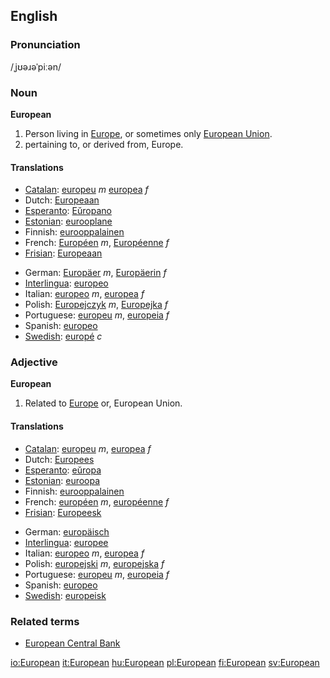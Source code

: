 ==English==

===Pronunciation===
/ˌjʊəɹəˈpiːən/
===Noun===
'''European'''

#Person living in [[Europe]], or sometimes only [[European Union]].
#pertaining to, or derived from, Europe.

====Translations====

{{top}}
*[[Catalan]]: [[europeu]] ''m'' [[europea]] ''f''
*Dutch: [[Europeaan]]
*[[Esperanto]]: [[Eŭropano]]
*[[Estonian]]: [[eurooplane]]
*Finnish: [[eurooppalainen]]
*French: [[Européen]] ''m'', [[Européenne]] ''f''
*[[Frisian]]: [[Europeaan]]
{{mid}}
*German: [[Europäer]] ''m'', [[Europäerin]] ''f''
*[[Interlingua]]: [[europeo]]
*Italian: [[europeo]] ''m'', [[europea]] ''f''
*Polish: [[Europejczyk]] ''m'', [[Europejka]] ''f''
*Portuguese: [[europeu]] ''m'', [[europeia]] ''f''
*Spanish: [[europeo]]
*[[w:Swedish language|Swedish]]: [[europé]] ''c''
{{bottom}}

===Adjective===
'''European'''
#Related to [[Europe]] or, European Union.

====Translations====

{{top}}
*[[Catalan]]: [[europeu]] ''m'', [[europea]] ''f''
*Dutch: [[Europees]]
*[[Esperanto]]: [[eŭropa]]
*[[Estonian]]: [[euroopa]]
*Finnish: [[eurooppalainen]]
*French: [[européen]] ''m'', [[européenne]] ''f''
*[[Frisian]]: [[Europeesk]]
{{mid}}
*German: [[europäisch]]
*[[Interlingua]]: [[europee]]
*Italian: [[europeo]] ''m'', [[europea]] ''f''
*Polish: [[europejski]] ''m'', [[europejska]] ''f''
*Portuguese: [[europeu]] ''m'', [[europeia]] ''f''
*Spanish: [[europeo]]
*[[w:Swedish language|Swedish]]: [[europeisk]]
{{bottom}}

===Related terms===
* [[European Central Bank]]

[[io:European]]
[[it:European]]
[[hu:European]]
[[pl:European]]
[[fi:European]]
[[sv:European]]
